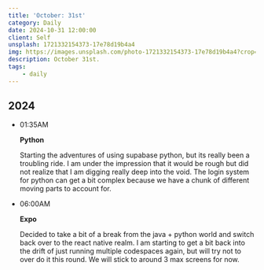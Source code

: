 ```yaml
---
title: 'October: 31st'
category: Daily
date: 2024-10-31 12:00:00
client: Self
unsplash: 1721332154373-17e78d19b4a4
img: https://images.unsplash.com/photo-1721332154373-17e78d19b4a4?crop=entropy&cs=srgb&fm=jpg&ixid=MnwzNjM5Nzd8MHwxfHJhbmRvbXx8fHx8fHx8fDE2ODE3NDg2ODY&ixlib=rb-4.0.3&q=85
description: October 31st.
tags:
    - daily
---
```



## 2024

-   01:35AM

    **Python**

    Starting the adventures of using supabase python, but its really been a troubling ride.
    I am under the impression that it would be rough but did not realize that I am digging really deep into the void.
    The login system for python can get a bit complex because we have a chunk of different moving parts to account for.

-   06:00AM

    **Expo**

    Decided to take a bit of a break from the java + python world and switch back over to the react native realm.
    I am starting to get a bit back into the drift of just running multiple codespaces again, but will try not to over do it this round.
    We will stick to around 3 max screens for now.